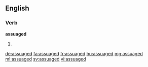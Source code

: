 ==English==

===Verb===
'''assuaged'''

# {{past of|assuage}}

[[de:assuaged]]
[[fa:assuaged]]
[[fr:assuaged]]
[[hu:assuaged]]
[[mg:assuaged]]
[[ml:assuaged]]
[[sv:assuaged]]
[[vi:assuaged]]